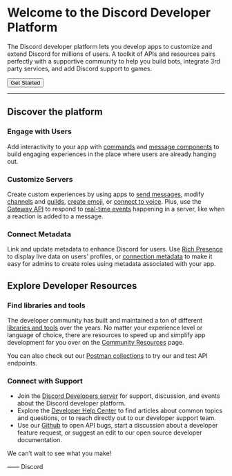 # Welcome to the Discord Developer Platform

The Discord developer platform lets you develop apps to customize and extend Discord for millions of users. A toolkit of APIs and resources pairs perfectly with a supportive community to help you build bots, integrate 3rd party services, and add Discord support to games.

<Button href="https://discord.com/developers/docs/getting-started" color="brand">Get Started</Button>

---

## Discover the platform

### Engage with Users

Add interactivity to your app with [commands](#DOCS_INTERACTIONS_APPLICATION_COMMANDS) and [message components](#DOCS_INTERACTIONS_MESSAGE_COMPONENTS) to build engaging experiences in the place where users are already hanging out.

### Customize Servers

Create custom experiences by using apps to [send messages](#DOCS_RESOURCES_CHANNEL/create-message), modify [channels](#DOCS_RESOURCES_CHANNEL) and [guilds](#DOCS_RESOURCES_GUILD), [create emoji](#DOCS_RESOURCES_EMOJI/create-guild-emoji), or [connect to voice](#DOCS_TOPICS_VOICE_CONNECTIONS). Plus, use the [Gateway API](#DOCS_TOPICS_GATEWAY) to respond to [real-time events](#DOCS_TOPICS_GATEWAY_EVENTS/receive-events) happening in a server, like when a reaction is added to a message.

### Connect Metadata

Link and update metadata to enhance Discord for users. Use [Rich Presence](#DOCS_GAME_SDK_ACTIVITIES) to display live data on users' profiles, or [connection metadata](#DOCS_RESOURCES_APPLICATION_ROLE_CONNECTION_METADATA) to make it easy for admins to create roles using metadata associated with your app.

## Explore Developer Resources

### Find libraries and tools

The developer community has built and maintained a ton of different [libraries and tools](#DOCS_TOPICS_COMMUNITY_RESOURCES/libraries) over the years. No matter your experience level or language of choice, there are resources to speed up and simplify app development for you over on the [Community Resources](#DOCS_TOPICS_COMMUNITY_RESOURCES) page.

You can also check out our [Postman collections](https://www.postman.com/discord-api) to try our and test API endpoints.

### Connect with Support

- Join the [Discord Developers server](https://discord.gg/discord-developers) for support, discussion, and events about the Discord developer platform.
- Explore the [Developer Help Center](https://support-dev.discord.com/hc) to find articles about common topics and questions, or to reach directly out to our developer support team.
- Use our [Github](https://github.com/discord/discord-api-docs) to open API bugs, start a discussion about a developer feature request, or suggest an edit to our open source developer documentation.

We can’t wait to see what you make!

—— Discord